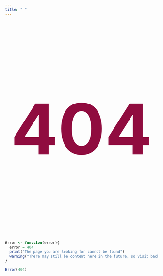 ```yaml
---
title: " "
---
```


  <p style="text-align:center; font-size:230px; font-weight: bold; color:#900C3F">404</p>

```r

Error <- function(error){
  error = 404
  print("The page you are looking for cannot be found") 
  warning("There may still be content here in the future, so visit back!")
}

Error(404)

```
